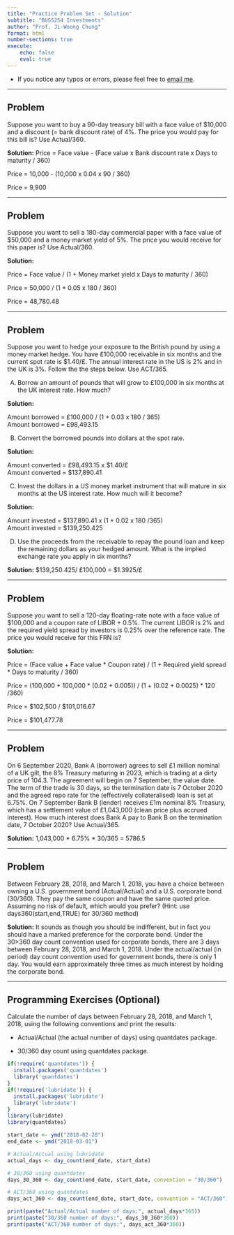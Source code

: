 ```yaml
---
title: "Practice Problem Set - Solution"
subtitle: "BUSS254 Investments"
author: "Prof. Ji-Woong Chung"
format: html
number-sections: true
execute:
    echo: false
    eval: true
---
```


-   If you notice any typos or errors, please feel free to [email me](chung_jiwoong@korea.ac.kr).

---

## Problem

Suppose you want to buy a 90-day treasury bill with a face value of \$10,000 and a discount (= bank discount rate) of 4\%. The price you would pay for this bill is? Use Actual/360.



**Solution:** Price = Face value - (Face value x Bank discount rate x Days to maturity / 360)

Price = 10,000 - (10,000 x 0.04 x 90 / 360)

Price = 9,900

---

## Problem

Suppose you want to sell a 180-day commercial paper with a face value of \$50,000 and a money market yield of 5\%. The price you would receive for this paper is? Use Actual/360.



**Solution:** 

Price = Face value / (1 + Money market yield x Days to maturity / 360)

Price = 50,000 / (1 + 0.05 x 180 / 360)

Price = 48,780.48

---

## Problem

Suppose you want to hedge your exposure to the British pound by using a money market hedge. You have £100,000 receivable in six months and the current spot rate is \$1.40/£. The annual interest rate in the US is 2\% and in the UK is 3\%. Follow the the steps below. Use ACT/365.



(A) Borrow an amount of pounds that will grow to £100,000 in six months at the UK interest rate. How much?

**Solution:**

Amount borrowed = £100,000 / (1 + 0.03 x 180 / 365)  
Amount borrowed = £98,493.15

(B) Convert the borrowed pounds into dollars at the spot rate.

**Solution:**

Amount converted = £98,493.15 x \$1.40/£  
Amount converted = \$137,890.41

(C) Invest the dollars in a US money market instrument that will mature in six months at the US interest rate. How much will it become?

**Solution:**

Amount invested = \$137,890.41 x (1 + 0.02 x 180 /365)  
Amount invested = \$139,250.425

(D) Use the proceeds from the receivable to repay the pound loan and keep the remaining dollars as your hedged amount. What is the implied exchange rate you apply in six months?

**Solution:** \$139,250.425/ £100,000 = \$1.3925/£

---

## Problem

Suppose you want to sell a 120-day floating-rate note with a face value of \$100,000 and a coupon rate of LIBOR + 0.5\%. The current LIBOR is 2\% and the required yield spread by investors is 0.25\% over the reference rate. The price you would receive for this FRN is?



**Solution:**

Price = (Face value + Face value \* Coupon rate) / (1 + Required yield spread \* Days to maturity / 360)

Price = (100,000 + 100,000 \* (0.02 + 0.005)) / (1 + (0.02 + 0.0025) \* 120 /360)

Price = \$102,500 / \$101,016.67

Price = \$101,477.78

---

## Problem

On 6 September 2020, Bank A (borrower) agrees to sell £1 million nominal of a UK gilt, the 8\% Treasury maturing in 2023, which is trading at a dirty price of 104.3. The agreement will begin on 7 September, the value date. The term of the trade is 30 days, so the termination date is 7 October 2020 and the agreed repo rate for the (effectively collateralised) loan is set at 6.75\%. On 7 September Bank B (lender) receives £1m nominal 8\% Treasury, which has a settlement value of £1,043,000 (clean price plus accrued interest). How much interest does Bank A pay to Bank B on the termination date, 7 October 2020? Use Actual/365.



**Solution:** 1,043,000 \* 6.75% \* 30/365 = 5786.5

---

## Problem

Between February 28, 2018, and March 1, 2018, you have a choice between owning a U.S. government bond (Actual/Actual) and a U.S. corporate bond (30/360). They pay the same coupon and have the same quoted price. Assuming no risk of default, which would you prefer? (Hint: use days360(start,end,TRUE) for 30/360 method)



**Solution:** It sounds as though you should be indifferent, but in fact you should have a marked preference for the corporate bond. Under the 30>360 day count convention used for corporate bonds, there are 3 days between February 28, 2018, and March 1, 2018. Under the actual/actual (in period) day count convention used for government bonds, there is only 1 day. You would earn approximately three times as much interest by holding the corporate bond.



---

## Programming Exercises (Optional)

Calculate the number of days between February 28, 2018, and March 1, 2018, using the following conventions and print the results:

- Actual/Actual (the actual number of days) using quantdates package.

- 30/360 day count using quantdates package.

```r
if(!require('quantdates')) {
  install.packages('quantdates')
  library('quantdates')
}
if(!require('lubridate')) {
  install.packages('lubridate')
  library('lubridate')
}
library(lubridate)
library(quantdates)

start_date <- ymd("2018-02-28")
end_date <- ymd("2018-03-01")

# Actual/Actual using lubridate
actual_days <- day_count(end_date, start_date)

# 30/360 using quantdates
days_30_360 <- day_count(end_date, start_date, convention = "30/360")

# ACT/360 using quantdates
days_act_360 <- day_count(end_date, start_date, convention = "ACT/360")

print(paste("Actual/Actual number of days:", actual_days*365))
print(paste("30/360 number of days:", days_30_360*360))
print(paste("ACT/360 number of days:", days_act_360*360))
```
